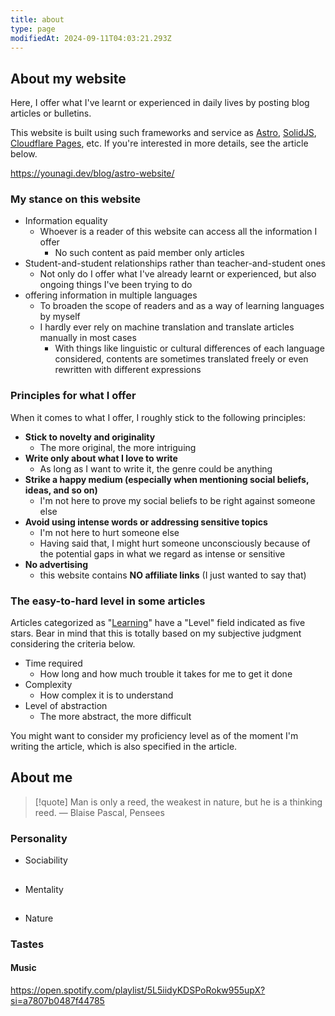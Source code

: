 ```yaml
---
title: about
type: page
modifiedAt: 2024-09-11T04:03:21.293Z
---
```


## About my website

Here, I offer what I've learnt or experienced in daily lives by posting blog articles or bulletins.

This website is built using such frameworks and service as [Astro](https://astro.build/), [SolidJS](https://www.solidjs.com/), [Cloudflare Pages](https://pages.cloudflare.com/), etc. If you're interested in more details, see the article below.

https://younagi.dev/blog/astro-website/

### My stance on this website

- Information equality
  - Whoever is a reader of this website can access all the information I offer
    - No such content as paid member only articles
- Student-and-student relationships rather than teacher-and-student ones
  - Not only do I offer what I've already learnt or experienced, but also ongoing things I've been trying to do
- offering information in multiple languages
  - To broaden the scope of readers and as a way of learning languages by myself
  - I hardly ever rely on machine translation and translate articles manually in most cases
    - With things like linguistic or cultural differences of each language considered, contents are sometimes translated freely or even rewritten with different expressions

### Principles for what I offer

When it comes to what I offer, I roughly stick to the following principles:

- **Stick to novelty and originality**
  - The more original, the more intriguing
- **Write only about what I love to write**
  - As long as I want to write it, the genre could be anything
- **Strike a happy medium (especially when mentioning social beliefs, ideas, and so on)**
  - I'm not here to prove my social beliefs to be right against someone else
- **Avoid using intense words or addressing sensitive topics**
  - I'm not here to hurt someone else
  - Having said that, I might hurt someone unconsciously because of the potential gaps in what we regard as intense or sensitive
- **No advertising**
  - this website contains **NO affiliate links** (I just wanted to say that)

### The easy-to-hard level in some articles

Articles categorized as "[Learning](https://younagi.dev/blog/categories/learning/)" have a "Level" field indicated as five stars. Bear in mind that this is totally based on my subjective judgment considering the criteria below.

- Time required
  - How long and how much trouble it takes for me to get it done
- Complexity
  - How complex it is to understand
- Level of abstraction
  - The more abstract, the more difficult

You might want to consider my proficiency level as of the moment I'm writing the article, which is also specified in the article.

## About me

<Balloon
  direction="left"
  content="My motto is 'Man is a thinking reed.' by Pascal in his book, Pensses."
/>

> [!quote]
> Man is only a reed, the weakest in nature, but he is a thinking reed. ― Blaise Pascal, Pensees

### Personality

- Sociability

<StarRating
  method="spectrum"
  value={2}
  leftEnd="Introvert"
  rightEnd="Extrovert"
/>
---

- Mentality

<StarRating
  method="spectrum"
  value={4}
  leftEnd="Pessimist"
  rightEnd="Optimist"
/>
---

- Nature

<StarRating
  method="spectrum"
  value={1}
  leftEnd="Generalist"
  rightEnd="Specialist"
/>

### Tastes

#### Music

https://open.spotify.com/playlist/5L5iidyKDSPoRokw955upX?si=a7807b0487f44785
